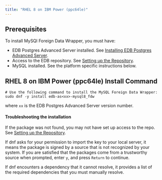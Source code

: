 ```yaml
---
title: "RHEL 8 on IBM Power (ppc64le)"
---
```


## Prerequisites

To install MySQl Foreign Data Wrapper, you must have:

- EDB Postgres Advanced Server installed. See [Installing EDB Postgres Advanced Server](epas/14/epas_inst_linux/01_epas_using_edb_repository/04_edb-postgres-advanced-server_14_rhel-8_linux_on_ibm_power).
- Access to the EDB repository. See [Setting up the Repository](/epas/latest/epas_inst_linux/01_epas_using_edb_repository/edb-postgres-advanced-server_14_rhel-8-or-centos-8-or-ol-8_x86_64#setting-up-the-repository).
- MySQL installed. See the platform specific instructions below. 

## RHEL 8 on IBM Power (ppc64le) Install Command

```text
# Use the following command to install the MySQL Foreign Data Wrapper:
sudo dnf -y install edb-as<xx>-mysql8_fdw
```
where `xx` is the EDB Postgres Advanced Server version number.


#### Troubleshooting the installation

If the package was not found, you may not have set up access to the repo. See [Setting up the Repository](/epas/latest/epas_inst_linux/01_epas_using_edb_repository/edb-postgres-advanced-server_14_rhel-8-or-centos-8-or-ol-8_x86_64#setting-up-the-repository).

If dnf asks for your permission to import the key to your local server, it means the package is signed by a source that is not recognized by your system. If you are satisfied that the packages come from a trustworthy source when prompted, enter `y`, and press `Return` to continue.

If dnf encounters a dependency that it cannot resolve, it provides a list of the required dependencies that you must manually resolve.

